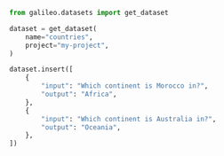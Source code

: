 ```python Python
from galileo.datasets import get_dataset

dataset = get_dataset(
    name="countries",
    project="my-project",
)

dataset.insert([
    {
        "input": "Which continent is Morocco in?",
        "output": "Africa",
    },
    {
        "input": "Which continent is Australia in?",
        "output": "Oceania",
    },
]) 
```

